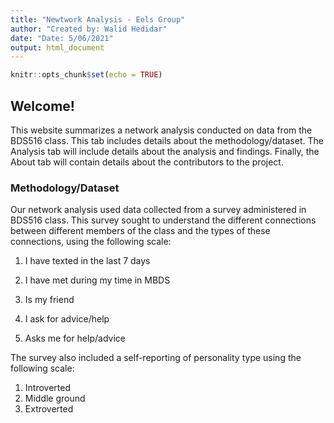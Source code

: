 ```yaml
---
title: "Newtwork Analysis - Eels Group"
author: "Created by: Walid Hedidar"
date: "Date: 5/06/2021"
output: html_document
---
```


```r
knitr::opts_chunk$set(echo = TRUE)
```

<h2> Welcome! </h2>


This website summarizes a network analysis conducted on data from the BDS516 class. This tab includes details about the methodology/dataset. The Analysis tab will include details about the analysis and findings. Finally, the About tab will contain details about the contributors to the project. 

<h3> Methodology/Dataset </h3>


Our network analysis used data collected from a survey administered in BDS516 class. This survey sought to understand the different connections between different members of the class and the types of these connections, using the following scale: 

1. I have texted in the last 7 days

2. I have met during my time in MBDS

3. Is my friend

4. I ask for advice/help

5. Asks me for help/advice


The survey also included a self-reporting of personality type using the following scale:

1. Introverted
2. Middle ground
3. Extroverted

